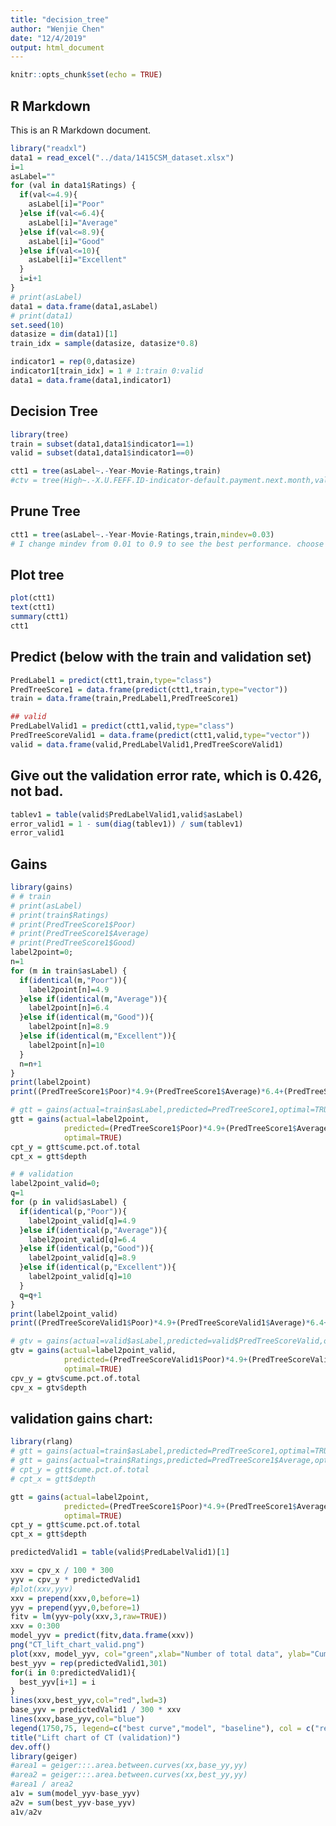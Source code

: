 ```yaml
---
title: "decision_tree"
author: "Wenjie Chen"
date: "12/4/2019"
output: html_document
---
```


```r
knitr::opts_chunk$set(echo = TRUE)
```

## R Markdown

This is an R Markdown document. 

```r
library("readxl")
data1 = read_excel("../data/1415CSM_dataset.xlsx")
i=1
asLabel=""
for (val in data1$Ratings) {
  if(val<=4.9){
    asLabel[i]="Poor"
  }else if(val<=6.4){
    asLabel[i]="Average"
  }else if(val<=8.9){
    asLabel[i]="Good"
  }else if(val<=10){
    asLabel[i]="Excellent"
  }
  i=i+1
}
# print(asLabel)
data1 = data.frame(data1,asLabel)
# print(data1)
set.seed(10)
datasize = dim(data1)[1]
train_idx = sample(datasize, datasize*0.8)

indicator1 = rep(0,datasize)
indicator1[train_idx] = 1 # 1:train 0:valid
data1 = data.frame(data1,indicator1)
```

## Decision Tree
```r
library(tree)
train = subset(data1,data1$indicator1==1)
valid = subset(data1,data1$indicator1==0)

ctt1 = tree(asLabel~.-Year-Movie-Ratings,train)
#ctv = tree(High~.-X.U.FEFF.ID-indicator-default.payment.next.month,valid)

```

## Prune Tree
```r
ctt1 = tree(asLabel~.-Year-Movie-Ratings,train,mindev=0.03)
# I change mindev from 0.01 to 0.9 to see the best performance. choose 0.03
```

## Plot tree
```r
plot(ctt1)
text(ctt1)
summary(ctt1)
ctt1
```
## Predict (below with the train and validation set)
```r
PredLabel1 = predict(ctt1,train,type="class")
PredTreeScore1 = data.frame(predict(ctt1,train,type="vector"))
train = data.frame(train,PredLabel1,PredTreeScore1)

## valid
PredLabelValid1 = predict(ctt1,valid,type="class")
PredTreeScoreValid1 = data.frame(predict(ctt1,valid,type="vector"))
valid = data.frame(valid,PredLabelValid1,PredTreeScoreValid1)
```

## Give out the validation error rate, which is 0.426, not bad.
```r
tablev1 = table(valid$PredLabelValid1,valid$asLabel)
error_valid1 = 1 - sum(diag(tablev1)) / sum(tablev1)
error_valid1
```
## Gains
```r
library(gains)
# # train
# print(asLabel)
# print(train$Ratings)
# print(PredTreeScore1$Poor)
# print(PredTreeScore1$Average)
# print(PredTreeScore1$Good)
label2point=0;
n=1
for (m in train$asLabel) {
  if(identical(m,"Poor")){
    label2point[n]=4.9
  }else if(identical(m,"Average")){
    label2point[n]=6.4
  }else if(identical(m,"Good")){
    label2point[n]=8.9
  }else if(identical(m,"Excellent")){
    label2point[n]=10
  }
  n=n+1
}
print(label2point)
print((PredTreeScore1$Poor)*4.9+(PredTreeScore1$Average)*6.4+(PredTreeScore1$Good)*8.9)

# gtt = gains(actual=train$asLabel,predicted=PredTreeScore1,optimal=TRUE)
gtt = gains(actual=label2point,
            predicted=(PredTreeScore1$Poor)*4.9+(PredTreeScore1$Average)*6.4+(PredTreeScore1$Good)*8.9,
            optimal=TRUE)
cpt_y = gtt$cume.pct.of.total
cpt_x = gtt$depth

# # validation
label2point_valid=0;
q=1
for (p in valid$asLabel) {
  if(identical(p,"Poor")){
    label2point_valid[q]=4.9
  }else if(identical(p,"Average")){
    label2point_valid[q]=6.4
  }else if(identical(p,"Good")){
    label2point_valid[q]=8.9
  }else if(identical(p,"Excellent")){
    label2point_valid[q]=10
  }
  q=q+1
}
print(label2point_valid)
print((PredTreeScoreValid1$Poor)*4.9+(PredTreeScoreValid1$Average)*6.4+(PredTreeScoreValid1$Good)*8.9)

# gtv = gains(actual=valid$asLabel,predicted=valid$PredTreeScoreValid,optimal=TRUE)
gtv = gains(actual=label2point_valid,
            predicted=(PredTreeScoreValid1$Poor)*4.9+(PredTreeScoreValid1$Average)*6.4+(PredTreeScoreValid1$Good)*8.9,
            optimal=TRUE)
cpv_y = gtv$cume.pct.of.total
cpv_x = gtv$depth
```

## validation gains chart:
```r
library(rlang)
# gtt = gains(actual=train$asLabel,predicted=PredTreeScore1,optimal=TRUE)
# gtt = gains(actual=train$Ratings,predicted=PredTreeScore1$Average,optimal=TRUE)
# cpt_y = gtt$cume.pct.of.total
# cpt_x = gtt$depth

gtt = gains(actual=label2point,
            predicted=(PredTreeScore1$Poor)*4.9+(PredTreeScore1$Average)*6.4+(PredTreeScore1$Good)*8.9,
            optimal=TRUE)
cpt_y = gtt$cume.pct.of.total
cpt_x = gtt$depth

predictedValid1 = table(valid$PredLabelValid1)[1]

xxv = cpv_x / 100 * 300
yyv = cpv_y * predictedValid1
#plot(xxv,yyv)
xxv = prepend(xxv,0,before=1)
yyv = prepend(yyv,0,before=1)
fitv = lm(yyv~poly(xxv,3,raw=TRUE))
xxv = 0:300
model_yyv = predict(fitv,data.frame(xxv))
png("CT_lift_chart_valid.png")
plot(xxv, model_yyv, col="green",xlab="Number of total data", ylab="Cumulative number of target data")
best_yyv = rep(predictedValid1,301)
for(i in 0:predictedValid1){
  best_yyv[i+1] = i
}
lines(xxv,best_yyv,col="red",lwd=3)
base_yyv = predictedValid1 / 300 * xxv
lines(xxv,base_yyv,col="blue")
legend(1750,75, legend=c("best curve","model", "baseline"), col = c("red","green","blue"), lwd=c(1,1,1),cex=1)
title("Lift chart of CT (validation)")
dev.off()
library(geiger)
#area1 = geiger:::.area.between.curves(xx,base_yy,yy)
#area2 = geiger:::.area.between.curves(xx,best_yy,yy)
#area1 / area2
a1v = sum(model_yyv-base_yyv)
a2v = sum(best_yyv-base_yyv)
a1v/a2v
```






